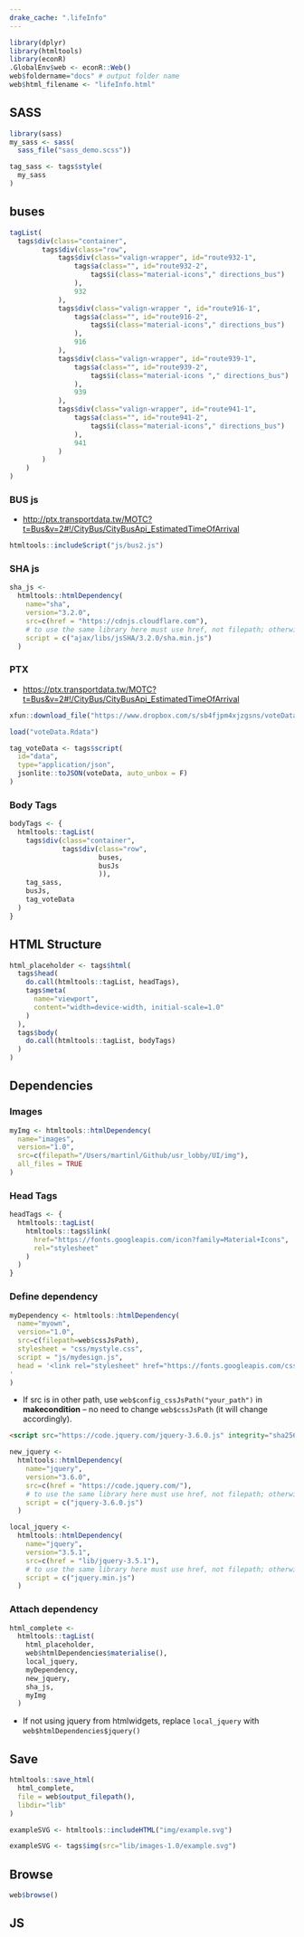 ```yaml
---
drake_cache: ".lifeInfo"
---
```


```r
library(dplyr)
library(htmltools)
library(econR)
.GlobalEnv$web <- econR::Web()
web$foldername="docs" # output folder name
web$html_filename <- "lifeInfo.html"

```

## SASS

```r
library(sass)
my_sass <- sass(
  sass_file("sass_demo.scss"))
```


```r
tag_sass <- tags$style(
  my_sass
)
```

## buses

```r
tagList(
  tags$div(class="container", 
        tags$div(class="row", 
            tags$div(class="valign-wrapper", id="route932-1", 
                tags$a(class="", id="route932-2", 
                    tags$i(class="material-icons"," directions_bus")
                ),
                932
            ),
            tags$div(class="valign-wrapper ", id="route916-1", 
                tags$a(class="", id="route916-2", 
                    tags$i(class="material-icons"," directions_bus")
                ),
                916
            ),
            tags$div(class="valign-wrapper", id="route939-1", 
                tags$a(class="", id="route939-2", 
                    tags$i(class="material-icons "," directions_bus")
                ),
                939
            ),
            tags$div(class="valign-wrapper", id="route941-1", 
                tags$a(class="", id="route941-2", 
                    tags$i(class="material-icons"," directions_bus")
                ),
                941
            )
        )
    )
)


```


### BUS js

  * <http://ptx.transportdata.tw/MOTC?t=Bus&v=2#!/CityBus/CityBusApi_EstimatedTimeOfArrival>

```r
htmltools::includeScript("js/bus2.js")
```

### SHA js

```r
sha_js <- 
  htmltools::htmlDependency(
    name="sha",
    version="3.2.0",
    src=c(href = "https://cdnjs.cloudflare.com"),
    # to use the same library here must use href, not filepath; otherwise, the current jquery system will be removed.
    script = c("ajax/libs/jsSHA/3.2.0/sha.min.js")
  )
```

### PTX

  * <https://ptx.transportdata.tw/MOTC?t=Bus&v=2#!/CityBus/CityBusApi_EstimatedTimeOfArrival>


```r
xfun::download_file("https://www.dropbox.com/s/sb4fjpm4xjzgsns/voteData.Rdata?dl=1")
```


```r
load("voteData.Rdata")
```

```r
tag_voteData <- tags$script(
  id="data",
  type="application/json",
  jsonlite::toJSON(voteData, auto_unbox = F)
)
```



### Body Tags

```r
bodyTags <- {
  htmltools::tagList(
    tags$div(class="container",
             tags$div(class="row",
                      buses,
                      busJs
                      )),
    tag_sass,
    busJs,
    tag_voteData
  )
}
```


## HTML Structure

```r
html_placeholder <- tags$html(
  tags$head(
    do.call(htmltools::tagList, headTags),
    tags$meta(
      name="viewport",
      content="width=device-width, initial-scale=1.0"
    )
  ),
  tags$body(
    do.call(htmltools::tagList, bodyTags)
  )
)
```

## Dependencies

### Images

```r
myImg <- htmltools::htmlDependency(
  name="images",
  version="1.0",
  src=c(filepath="/Users/martinl/Github/usr_lobby/UI/img"),
  all_files = TRUE
)
```


### Head Tags

```r
headTags <- {
  htmltools::tagList(
    htmltools::tags$link(
      href="https://fonts.googleapis.com/icon?family=Material+Icons",
      rel="stylesheet"
    )
  )
}
```

### Define dependency

```r
myDependency <- htmltools::htmlDependency(
  name="myown",
  version="1.0",
  src=c(filepath=web$cssJsPath),
  stylesheet = "css/mystyle.css",
  script = "js/mydesign.js",
  head = '<link rel="stylesheet" href="https://fonts.googleapis.com/css?family=Noto+Sans+TC">
'
)
```

  * If src is in other path, use `web$config_cssJsPath("your_path")` in **makecondition** -- no need to change `web$cssJsPath` (it will change accordingly).

```html
<script src="https://code.jquery.com/jquery-3.6.0.js" integrity="sha256-H+K7U5CnXl1h5ywQfKtSj8PCmoN9aaq30gDh27Xc0jk=" crossorigin="anonymous"></script>
```

```r
new_jquery <- 
  htmltools::htmlDependency(
    name="jquery",
    version="3.6.0",
    src=c(href = "https://code.jquery.com/"),
    # to use the same library here must use href, not filepath; otherwise, the current jquery system will be removed.
    script = c("jquery-3.6.0.js")
  )
```

```r
local_jquery <- 
  htmltools::htmlDependency(
    name="jquery",
    version="3.5.1",
    src=c(href = "lib/jquery-3.5.1"),
    # to use the same library here must use href, not filepath; otherwise, the current jquery system will be removed.
    script = c("jquery.min.js")
  )
```

### Attach dependency


```r
html_complete <- 
  htmltools::tagList(
    html_placeholder,
    web$htmlDependencies$materialise(),
    local_jquery, 
    myDependency,
    new_jquery,
    sha_js,
    myImg
  )
```

  * If not using jquery from htmlwidgets, replace `local_jquery` with `web$htmlDependencies$jquery()`


## Save

```r
htmltools::save_html(
  html_complete, 
  file = web$output_filepath(),
  libdir="lib"
)
```

```r
exampleSVG <- htmltools::includeHTML("img/example.svg")
```

```r
exampleSVG <- tags$img(src="lib/images-1.0/example.svg")
```

## Browse

```r
web$browse()
```





## JS


<!--JS end-->
